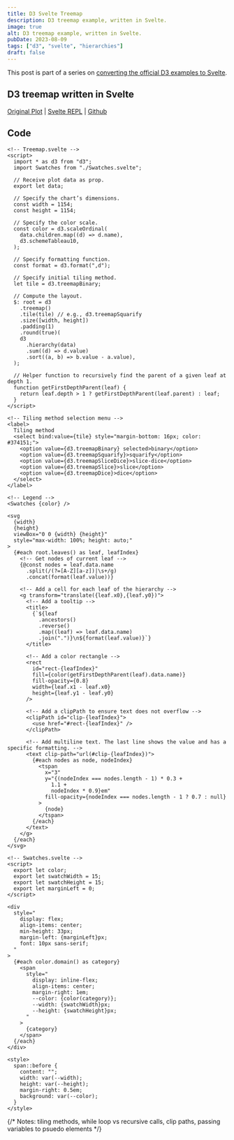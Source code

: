 ```yaml
---
title: D3 Svelte Treemap
description: D3 treemap example, written in Svelte.
image: true
alt: D3 treemap example, written in Svelte.
pubDate: 2023-08-09
tags: ["d3", "svelte", "hierarchies"]
draft: false
---
```



This post is part of a series on [converting the official D3 examples to
Svelte](/d3-svelte).

## D3 treemap written in Svelte

<App />

[Original Plot](https://observablehq.com/@d3/treemap/2) |
[Svelte REPL](https://svelte.dev/repl/3e4e05c17043416da6a9ab5962572979?version=4.1.1) |
[Github](https://github.com/tonydangblog/blog/tree/main/apps/frontend/src/content/posts/d3-svelte-treemap/_components/Plot.svelte)

## Code

```svelte
<!-- Treemap.svelte -->
<script>
  import * as d3 from "d3";
  import Swatches from "./Swatches.svelte";

  // Receive plot data as prop.
  export let data;

  // Specify the chart’s dimensions.
  const width = 1154;
  const height = 1154;

  // Specify the color scale.
  const color = d3.scaleOrdinal(
    data.children.map((d) => d.name),
    d3.schemeTableau10,
  );

  // Specify formatting function.
  const format = d3.format(",d");

  // Specify initial tiling method.
  let tile = d3.treemapBinary;

  // Compute the layout.
  $: root = d3
    .treemap()
    .tile(tile) // e.g., d3.treemapSquarify
    .size([width, height])
    .padding(1)
    .round(true)(
    d3
      .hierarchy(data)
      .sum((d) => d.value)
      .sort((a, b) => b.value - a.value),
  );

  // Helper function to recursively find the parent of a given leaf at depth 1.
  function getFirstDepthParent(leaf) {
    return leaf.depth > 1 ? getFirstDepthParent(leaf.parent) : leaf;
  }
</script>

<!-- Tiling method selection menu -->
<label>
  Tiling method
  <select bind:value={tile} style="margin-bottom: 16px; color: #374151;">
    <option value={d3.treemapBinary} selected>binary</option>
    <option value={d3.treemapSquarify}>squarify</option>
    <option value={d3.treemapSliceDice}>slice-dice</option>
    <option value={d3.treemapSlice}>slice</option>
    <option value={d3.treemapDice}>dice</option>
  </select>
</label>

<!-- Legend -->
<Swatches {color} />

<svg
  {width}
  {height}
  viewBox="0 0 {width} {height}"
  style="max-width: 100%; height: auto;"
>
  {#each root.leaves() as leaf, leafIndex}
    <!-- Get nodes of current leaf -->
    {@const nodes = leaf.data.name
      .split(/(?=[A-Z][a-z])|\s+/g)
      .concat(format(leaf.value))}

    <!-- Add a cell for each leaf of the hierarchy -->
    <g transform="translate({leaf.x0},{leaf.y0})">
      <!-- Add a tooltip -->
      <title>
        {`${leaf
          .ancestors()
          .reverse()
          .map((leaf) => leaf.data.name)
          .join(".")}\n${format(leaf.value)}`}
      </title>

      <!-- Add a color rectangle -->
      <rect
        id="rect-{leafIndex}"
        fill={color(getFirstDepthParent(leaf).data.name)}
        fill-opacity={0.8}
        width={leaf.x1 - leaf.x0}
        height={leaf.y1 - leaf.y0}
      />

      <!-- Add a clipPath to ensure text does not overflow -->
      <clipPath id="clip-{leafIndex}">
        <use href="#rect-{leafIndex}" />
      </clipPath>

      <!-- Add multiline text. The last line shows the value and has a specific formatting. -->
      <text clip-path="url(#clip-{leafIndex})">
        {#each nodes as node, nodeIndex}
          <tspan
            x="3"
            y="{(nodeIndex === nodes.length - 1) * 0.3 +
              1.1 +
              nodeIndex * 0.9}em"
            fill-opacity={nodeIndex === nodes.length - 1 ? 0.7 : null}
          >
            {node}
          </tspan>
        {/each}
      </text>
    </g>
  {/each}
</svg>
```

```svelte
<!-- Swatches.svelte -->
<script>
  export let color;
  export let swatchWidth = 15;
  export let swatchHeight = 15;
  export let marginLeft = 0;
</script>

<div
  style="
    display: flex; 
    align-items: center; 
    min-height: 33px; 
    margin-left: {marginLeft}px; 
    font: 10px sans-serif;
  "
>
  {#each color.domain() as category}
    <span
      style="
        display: inline-flex;
        align-items: center; 
        margin-right: 1em; 
        --color: {color(category)};
        --width: {swatchWidth}px;
        --height: {swatchHeight}px;
      "
    >
      {category}
    </span>
  {/each}
</div>

<style>
  span::before {
    content: "";
    width: var(--width);
    height: var(--height);
    margin-right: 0.5em;
    background: var(--color);
  }
</style>
```

{/* Notes: tiling methods, while loop vs recursive calls, clip paths, passing variables to psuedo elements */}
